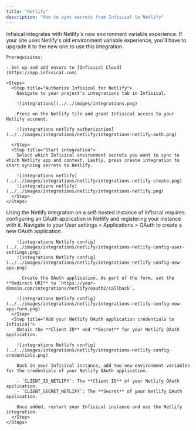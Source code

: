 ```yaml
---
title: "Netlify"
description: "How to sync secrets from Infisical to Netlify"
---
```


<Tabs>
  <Tab title="Usage">
    <Warning>
      Infisical integrates with Netlify's new environment variable experience. If
      your site uses Netlify's old environment variable experience, you'll have to
      upgrade it to the new one to use this integration.
    </Warning>
    
    Prerequisites:

    - Set up and add envars to [Infisical Cloud](https://app.infisical.com)

    <Steps>
      <Step title="Authorize Infisical for Netlify">
        Navigate to your project's integrations tab in Infisical.
        
        ![integrations](../../images/integrations.png)

        Press on the Netlify tile and grant Infisical access to your Netlify account.

        ![integrations netlify authorization](../../images/integrations/netlify/integrations-netlify-auth.png)

      </Step>
      <Step title="Start integration">
        Select which Infisical environment secrets you want to sync to which Netlify app and context. Lastly, press create integration to start syncing secrets to Netlify.

        ![integrations netlify](../../images/integrations/netlify/integrations-netlify-create.png)
        ![integrations netlify](../../images/integrations/netlify/integrations-netlify.png)
      </Step>
    </Steps>
  </Tab>
  <Tab title="Self-Hosted Setup">
    Using the Netlify integration on a self-hosted instance of Infisical requires configuring an OAuth application in Netlify
  and registering your instance with it.
    <Steps>
      <Step title="Create an OAuth application in Netlify">
        Navigate to your User settings > Applications > OAuth to create a new OAuth application.
        
        ![integrations Netlify config](../../images/integrations/netlify/integrations-netlify-config-user-settings.png) 
        ![integrations Netlify config](../../images/integrations/netlify/integrations-netlify-config-new-app.png) 
          
          Create the OAuth application. As part of the form, set the **Redirect URI** to `https://your-domain.com/integrations/netlify/oauth2/callback`.

        ![integrations Netlify config](../../images/integrations/netlify/integrations-netlify-config-new-app-form.png) 
      </Step>
      <Step title="Add your Netlify OAuth application credentials to Infisical">
        Obtain the **Client ID** and **Secret** for your Netlify OAuth application.
        
        ![integrations Netlify config](../../images/integrations/netlify/integrations-netlify-config-credentials.png) 
        
        Back in your Infisical instance, add two new environment variables for the credentials of your Netlify OAuth application.

        - `CLIENT_ID_NETLIFY`: The **Client ID** of your Netlify OAuth application.
        - `CLIENT_SECRET_NETLIFY`: The **Secret** of your Netlify OAuth application.
        
        Once added, restart your Infisical instance and use the Netlify integration.
      </Step>
    </Steps>
  </Tab>
</Tabs>

